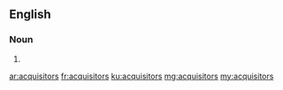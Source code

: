 ==English==

===Noun===
{{head|en}}

# {{plural of|acquisitor}}

[[ar:acquisitors]]
[[fr:acquisitors]]
[[ku:acquisitors]]
[[mg:acquisitors]]
[[my:acquisitors]]